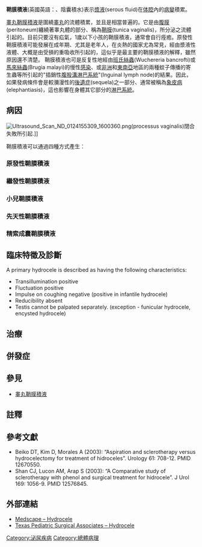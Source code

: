 '''鞘膜積液'''(英國英語：{{lang|en|hydrocoele}}、陰囊積水)表示[[漿液|漿液]](serous fluid)在[[体腔|体腔]]內的[[病理学|病變]]積累。

[[睾丸鞘膜積液|睾丸鞘膜積液]]是圍繞[[睾丸|睾丸]]的流體積累，並且是相當普遍的。它是由[[腹膜|腹膜]](peritoneum)纏繞著睾丸體的部分、稱為[[鞘膜|鞘膜]](tunica vaginalis)，所分泌之流體引起的。目前只要沒有疝氣，1歲以下小孩的鞘膜積液，通常會自行痊癒。原發性鞘膜積液可能發展在成年期、尤其是老年人，在炎熱的國家尤為常見，經由漿液性液體、大概是由受損的重吸收所引起的，這似乎是最主要的鞘膜積液的解釋，雖然原因還不清楚。 鞘膜積液也可是反复性地經由[[班氏絲蟲|班氏絲蟲]](Wuchereria bancrofti)或[[馬來絲蟲|馬來絲蟲]](Brugia malayi)的慢性[[感染|感染]]、或[[非洲|非洲]]和[[東南亞|東南亞]]地區的兩種蚊子傳播的寄生蟲等所引起的"插銷性[[腹股溝淋巴結|腹股溝淋巴系統]]"(Inguinal lymph node)的結果。因此，如果發病條件會是較瀰漫性的[[後遺症|後遺症]](sequela)之一部分、通常被稱為[[象皮病|象皮病]](elephantiasis)，這也影響在身體其它部分的[[淋巴系統|淋巴系統]]。

==病因==
[[File:Ultrasound_Scan_ND_0124155309_1600360.png|thumb]](processus vaginalis)閉合失敗所引起.]]

鞘膜積液可以通過四種方式產生：
<!--* by excessive production of fluid within the sac, e.g. secondary hydrocele.
* through defective absorption of fluid{{citation needed|date=July 2014}}
* by interference with lymphatic drainage of scrotal structures as in case of [[elephantiasis|elephantiasis]].
* by connection with a hernia of the peritoneal cavity in the congenital variety, which presents as hydrocele of the cord.-->

===原發性鞘膜積液===<!--
The swelling is soft and non-tender, large in size on examination and the testis cannot usually be [[Palpation|felt]]. The presence of fluid is demonstrated by trans illumination.  These hydrocoeles can reach a huge size, containing large amount of fluid, as these are painless and are often ignored. They are otherwise asymptomatic, other than size and weight, causing inconvenience. However the long continued presence of large hydroceles causes atrophy of testis due to compression or by obstructing blood supply. In most cases, the hydrocoele, when diagnosed early during complete [[physical_examination|physical examination]], are small and the testis can easily be palpated within a lax hydrocele but a [[Ultrasound_imaging|Ultrasound imaging]] is necessary to visualize the testis if the hydrocele sac is dense, to reveal the primary abnormality. But these can become large in cases when left unattended. Hydroceles are usually painless, as are [[testicular_tumor|testicular tumor]]s. A common method of diagnosing a hydrocele is by attempting to shine a strong light (transillumination) through the enlarged [[scrotum|scrotum]]. A hydrocele will usually pass light, while a [[tumor|tumor]] will not (except in the case of a malignancy with reactive hydrocele).-->

===繼發性鞘膜積液===<!--
Secondary hydrocele due to testicular diseases, can be the result of, [[cancer|cancer]], trauma (such as a [[hernia|hernia]]), or [[orchitis|orchitis]] (inflammation of [[testis|testis]]), and can also occur in infants undergoing [[peritoneal_dialysis|peritoneal dialysis]]. A hydrocele is not a cancer but it should be excluded clinically if a presence of a [[testicular_tumor|testicular tumor]] is suspected ,necessary in case of acute hydrocele in a young man as it may be due [[testicular_tumor|testicular tumor]]. Secondary hydrocele is most frequently associated with acute or chronic epididymo-orchitis. It is also seen with torsion of the testis and with some testicular tumors. A secondary hydrocele is usually lax and of moderate size: the underlying testis is palpable. A secondary hydrocele subsides when the primary lesion resolves.-->

===小兒鞘膜積液===<!--
In infants and children, a hydrocoele is usually an expression of a patent [[processus_vaginalis|processus vaginalis]] (PPV). The tunica and the processus vaginalis are distended to the inguinal ring but there is no connection with the peritoneal cavity.-->

===先天性鞘膜積液===<!--
The processus vaginalis is patent and connects with the general peritoneal cavity. The communication is usually too small to allow herniation of intra-abdominal contents. Digital pressure on the hydrocele does not usually empty it, but the hydrocele fluid may drain into the peritoneal cavity when the child is lying down. [[Ascites|Ascites]] or even ascitic tuberculous [[peritonitis|peritonitis]] should be considered if the swellings are bilateral.-->

===精索成囊鞘膜積液===<!--
There is a smooth oval swelling near the spermatic cord which is liable to be mistaken for an inguinal hernia. The swelling moves downwards and becomes less mobile if the testis is pulled gently downwards. Rarely, a hydrocoele develops in a remnant of the processus vaginalis somewhere along the course of the spermatic cord. This hydrocoele also transilluminates, and is known as an encysted hydrocoele of the cord. In females, a related region in females ,a multicystic hydrocoele of the [[canal_of_Nuck|canal of Nuck]]<ref>{{GPnotebook|-771358673}}</ref> sometimes presents as a swelling in the groin. It probably results from cystic degeneration of the round ligament. Unlike a hydrocele of the cord, a hydrocele of the canal of Nuck is always at least partially within the inguinal canal.

The accuracy of the diagnosis must be ascertained. Great care must be taken to differentiate a hydrocele from a scrotal hernia or tumor of the testicle. [[Ultrasound_imaging|Ultrasound imaging]] can be very useful in these cases. A hernia usually can be reduced, transmits a cough impulse, and is not translucent. A hydrocele cannot be reduced into the inguinal canal and gives no impulse on coughing unless a hernia is also present. In young children a hydrocele is often associated with a complete congenital type of hernial sac.-->

==臨床特徵及診斷==
A primary hydrocele is described as having the following characteristics:

*Transillumination positive 
*Fluctuation positive 
*Impulse on coughing negative (positive in infantile hydrocele) 
*Reducibility absent
*Testis cannot be palpated separately. (exception -  funicular hydrocele, encysted hydrocele)

==治療==<!--
Most hydroceles appearing in the first year of life seldom require treatment as they resolve without treatment. Hydroceles that persist after the first year or occur later in life which require treatment through open operation for removing [[surgery|surgically]],<ref>{{Zollinger's Atlas of Surgeries}}</ref> as these may have little tendency towards regression. Method of choice is open operation,<ref>{{Zollinger's Atlas of Surgeries}}</ref> under general or spinal [[anesthesia|anesthesia]] which is sufficient in adults. General [[anesthesia|anesthesia]] is the choice in children. Local infiltration [[anesthesia|anesthesia]] is not satisfactory because it cannot abolish abdominal pain due to traction on the [[spermatic_cord|spermatic cord]].<ref>{{Manual of Anesthesia for Out Patient Surgical Procedures}}</ref> If a testicular tumor is suspected, a hydrocele must not be aspirated as [[malignant_cells|malignant cells]] can be disseminated via the scrotal skin to its lymphatic field. This is excluded clinically by [[Ultrasonography|Ultrasonography]]. If a tumor is not present, the hydrocele, fluid can be aspirated with a [[Hypodermic_needle|needle]] and [[syringe|syringe]]. Clear straw colored fluid (mostly contains [[albumin|albumin]] and [[fibrinogen|fibrinogen]]). If the fluid is allowed to drain in a collecting vessel, it does not clot but can be coagulated if small amounts of [[blood|blood]] comes in contact with the damaged tissue. In long standing cases, hydrocele [[fluid|fluid]] may be opalescent with [[cholesterol|cholesterol]] and may contain crystals of [[tyrosine|tyrosine]] and a palpable normal testis confirms the diagnosis; other wise surgical exploration of testis is needed.<ref>{{Bailey and Love-Short Practice of Surgery}}</ref>

The scrotum should be supported post-operatively and ice bags should be placed to soothe pain. Regular changes of [[surgical_dressings|surgical dressings]], observation of drainage and looking for other complications may be necessary to prevent re-operation. In cases with presence of one or more complications, open operation with/without [[Orchidectomy|Orchidectomy]] is preferred depending on the complications.

'''Jaboulay’s procedure'''<ref>{{Bailey and Love-Short Practice of Surgery}}</ref>

After [[Pulmonary_aspiration|aspiration]] of a primary hydrocoele, fluid re accumulates over the following months and periodic aspiration or operation is needed. For younger patients, operation is usually preferred, whereas the elderly or unfit can have aspirations repeated whenever the hydrocoele becomes uncomfortably large. [[Sclerotherapy|Sclerotherapy]] is an alternative; after aspiration, 6% aqueous phenol (10-20 ml) together with 1% [[lidocaine|lidocaine]] for analgesia can be injected and this often inhibits re accumulation. Several treatments may be necessary. Aspiration of the hydrocele contents and injection with sclerosing agents sometimes with [[Tetracyclines|Tetracyclines]] is effective{{citation needed|date=July 2014}} but it can be very painful. These alternative treatments are generally regarded as unsatisfactory treatment because of the high incidence of recurrences and the frequent necessity for repetition of the procedure.-->

==併發症==<!--
* Rupture usually occurs as a result of trauma but may be spontaneous. On rare occasions cure results after the fluid has been absorbed.
* Herniation of the hydrocele sac through the dartos muscle sometimes occurs in long-standing cases.
* Transformation into a haematocele occurs if there is spontaneous bleeding into the sac or as a result of trauma. Acute haemorrhage into the tunica vaginalis sometimes results from testicular trauma and it may be difficult without exploration to decide whether the testis has been ruptured. If the haematocele is not drained, a clotted haematocele usually results.
* The sac may calcify. Clotted hydrocele may result from a slow spontaneous ooze of blood into the tunica vaginalis. It is usually painless and by the time the patient seeks help, it may be difficult to be sure that the swelling is not due to a testicular tumour. Indeed a tumour may present as a haematocele.
* Occasionally, severe infection can be introduced by aspiration. Simple aspiration, however, often may be used as a temporary measure in those cases where surgery is contraindicated or must be postponed.
* Postherniorrhaphy hydrocele is a relatively rare complication of inguinal hernia repair. It is possibly due to interruption to the lymphatics draining the scrotal contents.

Complications are often diagnosed post operatively which can be differentiated through [[Duplex_ultrasound|duplex ultrasound scanning]], observed not only until 24 to 48 hours for early complications such as drainage, infection, formation of haematocele, rupture etc. but also for 1 to 6 weeks during [[Ambulatory_care|follow-up]] on [[out-patient|out-patient]] basis.-->

==參見==
*[[睾丸鞘膜積液|睾丸鞘膜積液]]

==註釋==
{{reflist}}

==參考文獻==
{{refbegin}}
*Beiko DT, Kim D, Morales A (2003): “Aspiration and sclerotherapy versus hydrocelectomy for treatment of hidroceles”. Urology 61: 708-12. PMID 12670550.
*Shan CJ, Lucon AM, Arap S (2003): “A Comparative study of sclerotherapy with phenol and surgical treatment for hidrocele”. J Urol 169: 1056-9. PMID 12576845.
{{refend}}

==外部連結==
* [http://emedicine.medscape.com/article/777386-overview Medscape – Hydrocele] {{Wayback|url=http://emedicine.medscape.com/article/777386-overview |date=20210422042909 }}
* [http://www.pedisurg.com/PtEduc/Hydrocele.htm Texas Pediatric Surgical Associates – Hydrocele] {{Wayback|url=http://www.pedisurg.com/PtEduc/Hydrocele.htm |date=19981206041543 }}

[[Category:泌尿疾病|Category:泌尿疾病]]
[[Category:總體病理|Category:總體病理]]